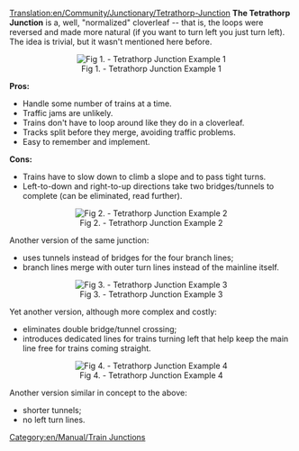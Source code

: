 [[Translation:en/Community/Junctionary/Tetrathorp-Junction]]
'''The Tetrathorp Junction''' is a, well, "normalized" cloverleaf -- that is, the loops were reversed and made more natural (if you want to turn left you just turn left). The idea is trivial, but it wasn't mentioned here before.

<center>[[File:en/Community/Junctionary/Ttj-orig.png|center|frame|Fig 1. - Tetrathorp Junction Example 1]]</center>


'''Pros:'''
*Handle some number of trains at a time.
*Traffic jams are unlikely.
*Trains don't have to loop around like they do in a cloverleaf.
*Tracks split before they merge, avoiding traffic problems.
*Easy to remember and implement.


'''Cons:'''
*Trains have to slow down to climb a slope and to pass tight turns.
*Left-to-down and right-to-up directions take two bridges/tunnels to complete (can be eliminated, read further).


<center>[[File:en/Community/Junctionary/Ttj-tun.png|center|frame|Fig 2. - Tetrathorp Junction Example 2]]</center>


Another version of the same junction:
*uses tunnels instead of bridges for the four branch lines;
*branch lines merge with outer turn lines instead of the mainline itself.


<center>[[File:en/Community/Junctionary/Ttj-3rd.png|center|frame|Fig 3. - Tetrathorp Junction Example 3]]</center>


Yet another version, although more complex and costly:
*eliminates double bridge/tunnel crossing;
*introduces dedicated lines for trains turning left that help keep the main line free for trains coming straight.


<center>[[File:en/Community/Junctionary/Ttj-cire1285.png|center|frame|Fig 4. - Tetrathorp Junction Example 4]]</center>


Another version similar in concept to the above:
*shorter tunnels;
*no left turn lines.

[[Category:en/Manual/Train Junctions]]